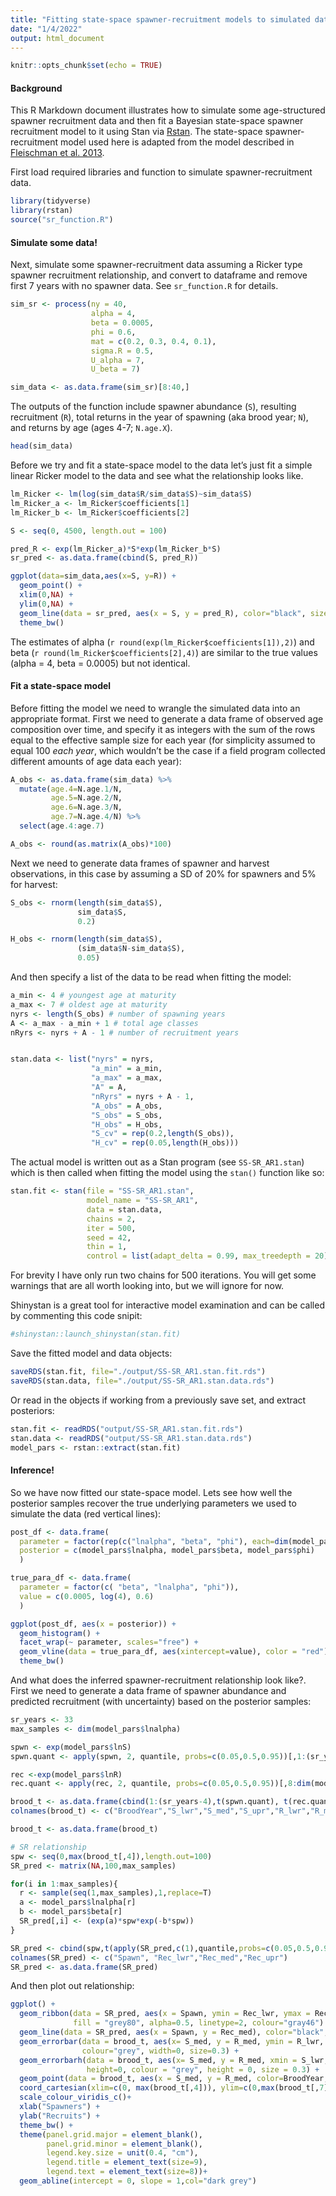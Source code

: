 ```yaml
---
title: "Fitting state-space spawner-recruitment models to simulated data with Stan"
date: "1/4/2022"
output: html_document
---
```


```r
knitr::opts_chunk$set(echo = TRUE)
```

#### Background

This R Markdown document illustrates how to simulate some age-structured spawner recruitment data and then fit a Bayesian state-space spawner recruitment model to it using Stan via [Rstan](https://cran.r-project.org/web/packages/rstan/vignettes/rstan.html). The state-space spawner-recruitment model used here is adapted from the model described in [Fleischman et al. 2013](https://cdnsciencepub.com/doi/full/10.1139/cjfas-2012-0112).

First load required libraries and function to simulate spawner-recruitment data.
```r
library(tidyverse)
library(rstan)
source("sr_function.R")
```

#### Simulate some data!

Next, simulate some spawner-recruitment data assuming a Ricker type spawner recruitment relationship, and convert to dataframe and remove first 7 years with no spawner data. See `sr_function.R` for details.  

```r
sim_sr <- process(ny = 40,
                  alpha = 4,
                  beta = 0.0005,
                  phi = 0.6,
                  mat = c(0.2, 0.3, 0.4, 0.1),
                  sigma.R = 0.5,
                  U_alpha = 7,
                  U_beta = 7)

sim_data <- as.data.frame(sim_sr)[8:40,] 

```

The outputs of the function include spawner abundance (`S`), resulting recruitment (`R`), total returns in the year of spawning (aka brood year; `N`), and returns by age (ages 4-7; `N.age.X`). 

```r
head(sim_data)
```

Before we try and fit a state-space model to the data let's just fit a simple linear Ricker model to the data and see what the relationship looks like.

```r
lm_Ricker <- lm(log(sim_data$R/sim_data$S)~sim_data$S)
lm_Ricker_a <- lm_Ricker$coefficients[1]
lm_Ricker_b <- lm_Ricker$coefficients[2]

S <- seq(0, 4500, length.out = 100)

pred_R <- exp(lm_Ricker_a)*S*exp(lm_Ricker_b*S)
sr_pred <- as.data.frame(cbind(S, pred_R))

ggplot(data=sim_data,aes(x=S, y=R)) +
  geom_point() +
  xlim(0,NA) +
  ylim(0,NA) +
  geom_line(data = sr_pred, aes(x = S, y = pred_R), color="black", size = 1) +
  theme_bw()

```

The estimates of alpha (`r round(exp(lm_Ricker$coefficients[1]),2)`) and beta (`r round(lm_Ricker$coefficients[2],4)`) are similar to the true values (alpha = 4, beta = 0.0005) but not identical. 


#### Fit a state-space model

Before fitting the model we need to wrangle the simulated data into an appropriate format. First we need to generate a data frame of observed age composition over time, and specify it as integers with the sum of the rows equal to the effective sample size for each year (for simplicity assumed to equal 100 *each year*, which wouldn't be the case if a field program collected different amounts of age data each year):

```r
A_obs <- as.data.frame(sim_data) %>%
  mutate(age.4=N.age.1/N,
         age.5=N.age.2/N,
         age.6=N.age.3/N,
         age.7=N.age.4/N) %>%
  select(age.4:age.7)

A_obs <- round(as.matrix(A_obs)*100)
```

Next we need to generate data frames of spawner and harvest observations, in this case by assuming a SD of 20% for spawners and 5% for harvest:

```r
S_obs <- rnorm(length(sim_data$S),
               sim_data$S,
               0.2)

H_obs <- rnorm(length(sim_data$S),
               (sim_data$N-sim_data$S),
               0.05)
```

And then specify a list of the data to be read when fitting the model: 

```r
a_min <- 4 # youngest age at maturity
a_max <- 7 # oldest age at maturity
nyrs <- length(S_obs) # number of spawning years
A <- a_max - a_min + 1 # total age classes
nRyrs <- nyrs + A - 1 # number of recruitment years


stan.data <- list("nyrs" = nyrs,
                  "a_min" = a_min,
                  "a_max" = a_max,
                  "A" = A,
                  "nRyrs" = nyrs + A - 1,
                  "A_obs" = A_obs,
                  "S_obs" = S_obs,
                  "H_obs" = H_obs,
                  "S_cv" = rep(0.2,length(S_obs)),
                  "H_cv" = rep(0.05,length(H_obs)))
```

The actual model is written out as a Stan program (see `SS-SR_AR1.stan`) which is then called when fitting the model using the `stan()` function like so:

```r
stan.fit <- stan(file = "SS-SR_AR1.stan",
                 model_name = "SS-SR_AR1",
                 data = stan.data,
                 chains = 2,
                 iter = 500,
                 seed = 42,
                 thin = 1,
                 control = list(adapt_delta = 0.99, max_treedepth = 20))
```

For brevity I have only run two chains for 500 iterations. You will get some warnings that are all worth looking into, but we will ignore for now.

Shinystan is a great tool for interactive model examination and can be called by commenting this code snipit:

```r
#shinystan::launch_shinystan(stan.fit) 
```

Save the fitted model and data objects:

```r
saveRDS(stan.fit, file="./output/SS-SR_AR1.stan.fit.rds")
saveRDS(stan.data, file="./output/SS-SR_AR1.stan.data.rds")
```

Or read in the objects if working from a previously save set, and extract posteriors:

```r
stan.fit <- readRDS("output/SS-SR_AR1.stan.fit.rds")
stan.data <- readRDS("output/SS-SR_AR1.stan.data.rds")
model_pars <- rstan::extract(stan.fit)
```

#### Inference! 

So we have now fitted our state-space model. Lets see how well the posterior samples recover the true underlying parameters we used to simulate the data (red vertical lines):

```r
post_df <- data.frame(
  parameter = factor(rep(c("lnalpha", "beta", "phi"), each=dim(model_pars$lnalpha))),
  posterior = c(model_pars$lnalpha, model_pars$beta, model_pars$phi)
  )

true_para_df <- data.frame(
  parameter = factor(c( "beta", "lnalpha", "phi")),
  value = c(0.0005, log(4), 0.6)
  )

ggplot(post_df, aes(x = posterior)) + 
  geom_histogram() +
  facet_wrap(~ parameter, scales="free") +
  geom_vline(data = true_para_df, aes(xintercept=value), color = "red") +
  theme_bw()
```

And what does the inferred spawner-recruitment relationship look like?. First we need to generate a data frame of spawner abundance and predicted recruitment (with uncertainty) based on the posterior samples:

```r
sr_years <- 33
max_samples <- dim(model_pars$lnalpha)

spwn <- exp(model_pars$lnS)
spwn.quant <- apply(spwn, 2, quantile, probs=c(0.05,0.5,0.95))[,1:(sr_years-4)]

rec <-exp(model_pars$lnR)
rec.quant <- apply(rec, 2, quantile, probs=c(0.05,0.5,0.95))[,8:dim(model_pars$R)[2]]

brood_t <- as.data.frame(cbind(1:(sr_years-4),t(spwn.quant), t(rec.quant)))
colnames(brood_t) <- c("BroodYear","S_lwr","S_med","S_upr","R_lwr","R_med","R_upr")

brood_t <- as.data.frame(brood_t)

# SR relationship
spw <- seq(0,max(brood_t[,4]),length.out=100)
SR_pred <- matrix(NA,100,max_samples)

for(i in 1:max_samples){
  r <- sample(seq(1,max_samples),1,replace=T)
  a <- model_pars$lnalpha[r]
  b <- model_pars$beta[r]
  SR_pred[,i] <- (exp(a)*spw*exp(-b*spw))
}

SR_pred <- cbind(spw,t(apply(SR_pred,c(1),quantile,probs=c(0.05,0.5,0.95),na.rm=T)))
colnames(SR_pred) <- c("Spawn", "Rec_lwr","Rec_med","Rec_upr")
SR_pred <- as.data.frame(SR_pred)
```

And then plot out relationship:

```r
ggplot() +
  geom_ribbon(data = SR_pred, aes(x = Spawn, ymin = Rec_lwr, ymax = Rec_upr),
              fill = "grey80", alpha=0.5, linetype=2, colour="gray46") +
  geom_line(data = SR_pred, aes(x = Spawn, y = Rec_med), color="black", size = 1) +
  geom_errorbar(data = brood_t, aes(x= S_med, y = R_med, ymin = R_lwr, ymax = R_upr),
                colour="grey", width=0, size=0.3) +
  geom_errorbarh(data = brood_t, aes(x= S_med, y = R_med, xmin = S_lwr, xmax = S_upr),
                 height=0, colour = "grey", height = 0, size = 0.3) +
  geom_point(data = brood_t, aes(x = S_med, y = R_med, color=BroodYear, width = 0.9), size = 3)+
  coord_cartesian(xlim=c(0, max(brood_t[,4])), ylim=c(0,max(brood_t[,7])), expand = FALSE) +
  scale_colour_viridis_c()+
  xlab("Spawners") +
  ylab("Recruits") +
  theme_bw() +
  theme(panel.grid.major = element_blank(),
        panel.grid.minor = element_blank(),
        legend.key.size = unit(0.4, "cm"),
        legend.title = element_text(size=9),
        legend.text = element_text(size=8))+
  geom_abline(intercept = 0, slope = 1,col="dark grey")
```
